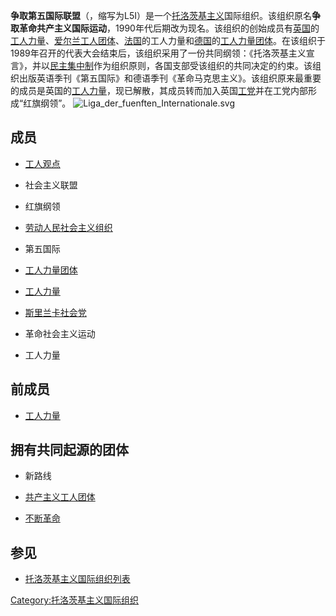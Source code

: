 {{not|第五国际|争取第四国际联盟}}
'''争取第五国际联盟'''（{{lang-en|League for the Fifth International}}，缩写为L5I）是一个[[托洛茨基主义|托洛茨基主义]]国际组织。该组织原名'''争取革命共产主义国际运动'''，1990年代后期改为现名。该组织的创始成员有[[英国|英国]]的[[工人力量_(英国)|工人力量]]、[[工人力量_(爱尔兰)|爱尔兰工人团体]]、[[法国|法国]]的工人力量和[[德国|德国]]的[[工人力量团体|工人力量团体]]。在该组织于1989年召开的代表大会结束后，该组织采用了一份共同纲领：《托洛茨基主义宣言》，并以[[民主集中制|民主集中制]]作为组织原则，各国支部受该组织的共同决定的约束。该组织出版英语季刊《第五国际》和德语季刊《革命马克思主义》。该组织原来最重要的成员是英国的[[工人力量_(英国)|工人力量]]，现已解散，其成员转而加入英国[[工党_(英国)|工党]]并在工党内部形成“红旗纲领”。
[[File:Liga_der_fuenften_Internationale.svg|thumb]]

== 成员 ==
* {{奥地利}} [[工人观点|工人观点]]
* {{巴西}} 社会主义联盟
* {{英国}} 红旗纲领
* {{捷克}} [[劳动人民社会主义组织|劳动人民社会主义组织]]
* {{法国}} 第五国际
* {{德国}} [[工人力量团体|工人力量团体]]
* {{瑞典}} [[工人力量_(瑞典)|工人力量]]
* {{斯里兰卡}} [[斯里兰卡社会党|斯里兰卡社会党]]
* {{巴基斯坦}} 革命社会主义运动
* {{美国}} 工人力量

== 前成员 ==
* {{flag|爱尔兰}} [[工人力量_(爱尔兰)|工人力量]]

== 拥有共同起源的团体 ==
* {{奥地利}} 新路线
* {{新西兰}} [[共产主义工人团体|共产主义工人团体]]
* {{flag|英国}} [[不断革命_(政治组织)|不断革命]]

== 参见 ==
* [[托洛茨基主义国际组织列表|托洛茨基主义国际组织列表]]

[[Category:托洛茨基主义国际组织|Category:托洛茨基主义国际组织]]
